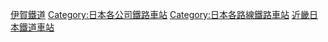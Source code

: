 [[Category:伊賀鐵道|]]
[[Category:日本各公司鐵路車站|Category:日本各公司鐵路車站]]
[[Category:日本各路線鐵路車站|Category:日本各路線鐵路車站]]
[[Category:近畿日本鐵道車站|]]
{{DEFAULTSORT:Iga}}